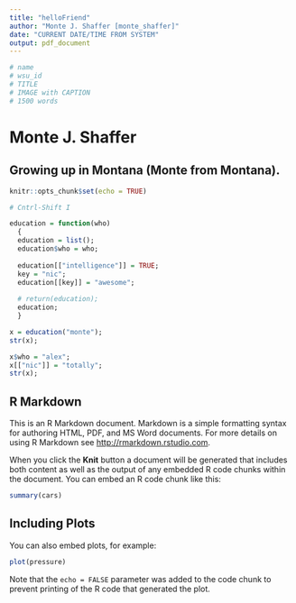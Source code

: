 ```yaml
---
title: "helloFriend"
author: "Monte J. Shaffer [monte_shaffer]"
date: "CURRENT DATE/TIME FROM SYSTEM"
output: pdf_document
---
```


```r
# name
# wsu_id
# TITLE
# IMAGE with CAPTION
# 1500 words 


```

# Monte J. Shaffer

## Growing up in Montana (Monte from Montana).

```r
knitr::opts_chunk$set(echo = TRUE)
```




```r
# Cntrl-Shift I

education = function(who)
  {
  education = list();
  education$who = who;
  
  education[["intelligence"]] = TRUE;
  key = "nic";
  education[[key]] = "awesome";
  
  # return(education);
  education;
  }


```


```r
x = education("monte");
str(x);

x$who = "alex";
x[["nic"]] = "totally";
str(x);

```



## R Markdown

This is an R Markdown document. Markdown is a simple formatting syntax for authoring HTML, PDF, and MS Word documents. For more details on using R Markdown see <http://rmarkdown.rstudio.com>.

When you click the **Knit** button a document will be generated that includes both content as well as the output of any embedded R code chunks within the document. You can embed an R code chunk like this:

```r
summary(cars)
```

## Including Plots

You can also embed plots, for example:

```r
plot(pressure)
```

Note that the `echo = FALSE` parameter was added to the code chunk to prevent printing of the R code that generated the plot.

